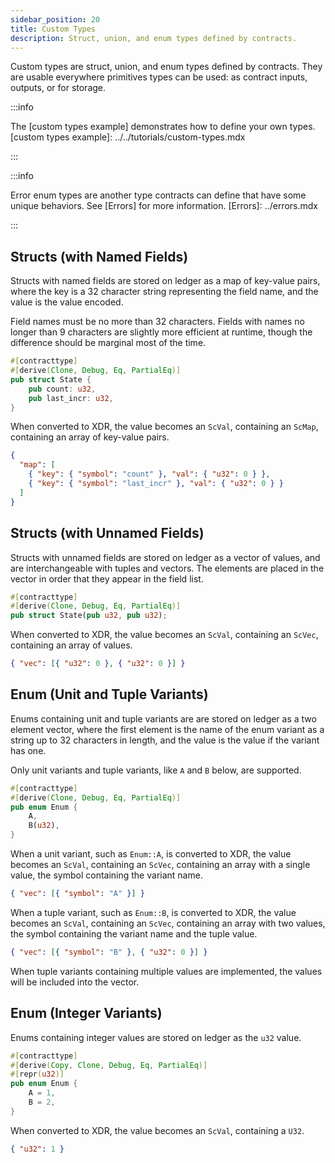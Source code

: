 ```yaml
---
sidebar_position: 20
title: Custom Types
description: Struct, union, and enum types defined by contracts.
---
```


<head>
  <title>Struct, union, and enum types defined by contracts.</title>
  <meta charSet="utf-8" />
  <meta
    property="og:title"
    content="Struct, union, and enum types defined by contracts."
  />
  <meta
    property="og:description"
    content="View the struct, union, and enum types that are usable as contract inputs, contract outputs, or for storage."
  />
  <link
    rel="canonical"
    href="https://soroban.stellar.org/docs/soroban-internals/custom-types"
  />
</head>

Custom types are struct, union, and enum types defined by contracts. They are
usable everywhere primitives types can be used: as contract inputs, outputs, or
for storage.

:::info

The [custom types example] demonstrates how to define your own types.
[custom types example]: ../../tutorials/custom-types.mdx

:::

:::info

Error enum types are another type contracts can define that have some unique
behaviors. See [Errors] for more information.
[Errors]: ../errors.mdx

:::

## Structs (with Named Fields)

Structs with named fields are stored on ledger as a map of key-value pairs,
where the key is a 32 character string representing the field name, and the
value is the value encoded.

Field names must be no more than 32 characters. Fields with names no longer than
9 characters are slightly more efficient at runtime, though the difference
should be marginal most of the time.

```rust
#[contracttype]
#[derive(Clone, Debug, Eq, PartialEq)]
pub struct State {
    pub count: u32,
    pub last_incr: u32,
}
```

When converted to XDR, the value becomes an `ScVal`, containing an `ScMap`,
containing an array of key-value pairs.

```json
{
  "map": [
    { "key": { "symbol": "count" }, "val": { "u32": 0 } },
    { "key": { "symbol": "last_incr" }, "val": { "u32": 0 } }
  ]
}
```

## Structs (with Unnamed Fields)

Structs with unnamed fields are stored on ledger as a vector of values, and are
interchangeable with tuples and vectors. The elements are placed in the vector in
order that they appear in the field list.

```rust
#[contracttype]
#[derive(Clone, Debug, Eq, PartialEq)]
pub struct State(pub u32, pub u32);
```

When converted to XDR, the value becomes an `ScVal`, containing an `ScVec`,
containing an array of values.

```json
{ "vec": [{ "u32": 0 }, { "u32": 0 }] }
```

## Enum (Unit and Tuple Variants)

Enums containing unit and tuple variants are are stored on ledger as a two
element vector, where the first element is the name of the enum variant as a
string up to 32 characters in length, and the value is the value if the variant
has one.

Only unit variants and tuple variants, like `A` and `B` below, are supported.

```rust
#[contracttype]
#[derive(Clone, Debug, Eq, PartialEq)]
pub enum Enum {
    A,
    B(u32),
}
```

When a unit variant, such as `Enum::A`, is converted to XDR, the value becomes
an `ScVal`, containing an `ScVec`, containing an array with a single value,
the symbol containing the variant name.

```json
{ "vec": [{ "symbol": "A" }] }
```

When a tuple variant, such as `Enum::B`, is converted to XDR, the value becomes
an `ScVal`, containing an `ScVec`, containing an array with two values, the
symbol containing the variant name and the tuple value.

```json
{ "vec": [{ "symbol": "B" }, { "u32": 0 }] }
```

When tuple variants containing multiple values are implemented, the values will
be included into the vector.

## Enum (Integer Variants)

Enums containing integer values are stored on ledger as the `u32` value.

```rust
#[contracttype]
#[derive(Copy, Clone, Debug, Eq, PartialEq)]
#[repr(u32)]
pub enum Enum {
    A = 1,
    B = 2,
}
```

When converted to XDR, the value becomes an `ScVal`, containing a `U32`.

```json
{ "u32": 1 }
```
